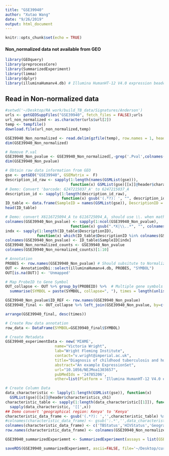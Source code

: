 ```yaml
---
title: "GSE39940"
author: "Xutao Wang"
date: "9/26/2019"
output: html_document
---
```


```r
knitr::opts_chunk$set(echo = TRUE)
```

#### Non_normalized data not available from GEO
```r
library(GEOquery)
library(preprocessCore)
library(SummarizedExperiment)
library(limma)
library(dplyr)
library(illuminaHumanv4.db) # Illumina HumanHT-12 V4.0 expression beadchip
```

## Read in Non-normalized data
```r
#setwd('~/Desktop/RA work/build_TB_data/Signatures/Anderson')
urls <- getGEOSuppFiles("GSE39940", fetch_files = FALSE);urls
url_non_normalized <- as.character(urls$url[2])
temp <- tempfile()
download.file(url_non_normalized,temp)

GSE39940_Non_normalized <- read.delim(gzfile(temp), row.names = 1, header = TRUE)
dim(GSE39940_Non_normalized)
```

```r
# Remove P.val
GSE39940_Non_pvalue <- GSE39940_Non_normalized[,-grep('.Pval',colnames(GSE39940_Non_normalized))]
dim(GSE39940_Non_pvalue)
```
```r
# Obtain raw data information from GEO
gse <- getGEO("GSE39940", GSEMatrix =  F)
description_id_raw <- sapply(1:length(names(GSMList(gse))), 
                             function(x) GSMList(gse)[[x]]@header$characteristics_ch1[4])
# Demo: Convert 'barcode: 6247215037_A' to 6247215037_A
description_id <- sapply(1:length(description_id_raw), 
                         function(x) gsub('(.*?): ', "", description_id_raw[x]))
ID_table <- data.frame(SampleID = names(GSMList(gse)), DescriptionID = description_id)
head(ID_table)
```

```r
# Demo: convert X6116725094_A to 6116725094_A, should use \\. when mathcing . 
colnames(GSE39940_Non_pvalue) <- sapply(1:ncol(GSE39940_Non_pvalue), 
                             function(x) gsub(".*X|\\..*", "", colnames(GSE39940_Non_pvalue)[x]))
indx <- sapply(1:length(ID_table$DescriptionID), 
              function(x) which(ID_table$DescriptionID %in% colnames(GSE39940_Non_pvalue)[x]))
colnames(GSE39940_Non_pvalue) <- ID_table$SampleID[indx]
GSE39940_Non_normalized_counts <- GSE39940_Non_pvalue
colnames(GSE39940_Non_normalized_counts)[1:10]
```


```r
# Annotation
PROBES <- row.names(GSE39940_Non_pvalue) # Should subsitute to Normalized file???
OUT <- AnnotationDbi::select(illuminaHumanv4.db, PROBES, "SYMBOL")
OUT[is.na(OUT)] <- 'Unmapped'

# Map ProbeID to Gene Symbol 
OUT_collapse <- OUT %>% group_by(PROBEID) %>%  # Multiple gene symbols map to the same ProbeID
  summarise(SYMBOL = paste(SYMBOL, collapse=", "), times = length(unlist(strsplit(SYMBOL, ",")))) 

GSE39940_Non_pvalue$ID_REF <- row.names(GSE39940_Non_pvalue)
GSE39940_final <- OUT_collapse %>% left_join(GSE39940_Non_pvalue, by=c("PROBEID" = 'ID_REF')) %>% as_tibble()

arrange(GSE39940_final, desc(times))
```

```r
# Create Row data annotation
row_data <- DataFrame(SYMBOL=GSE39940_final$SYMBOL)

# Create Metadata
GSE39940_experimentData <- new('MIAME',
                      name="Victoria Wright",
                      lab="Wright Fleming Institute",
                      contact="v.wright@imperial.ac.uk",
                      title="Diagnosis of childhood tuberculosis and host RNA expression in Africa",
                      abstract="An example ExpressionSet",
                      url="10.1056/NEJMoa1303657",
                      pubMedIds = '24785206',
                      other=list(Platform = 'Illumina HumanHT-12 V4.0 expression beadchip'))

# Create Column Data
data_characteristic <- lapply(1:length(GSMList(gse)), function(x)  
  GSMList(gse)[[x]]@header$characteristics_ch1)
characteristic_table <- sapply(1:length(data_characteristic[[1]]), function(x) 
  sapply(data_characteristic, '[[',x)) 
## Demo convert 'geographical region: Kenya' to 'Kenya'
characteristic_data_frame <- gsub('(.*?): ','',characteristic_table) %>% as_tibble() %>% select(-V4) %>% DataFrame()
#colnames(characteristic_data_frame) <- gsub(':.*','',data_characteristic[[1]])
colnames(characteristic_data_frame) <- c('TBStatus','HIVStatus','GeographicalRegion')
row.names(characteristic_data_frame) <- colnames(GSE39940_Non_normalized_counts)

GSE39940_summarizedExperiemnt <- SummarizedExperiment(assays = list(GSEGSE39940_Non_normalized_counts= as.matrix(GSE39940_Non_normalized_counts)), colData = characteristic_data_frame, rowData = row_data, metadata = list(GSE39940_experimentData)); GSE39940_summarizedExperiemnt

```
```r
saveRDS(GSE39940_summarizedExperiemnt, ascii=FALSE, file='~/Desktop/curatedTBData/Anderson/GSE39940/GSE39940_summarizedExperiemnt.RDS')

```











